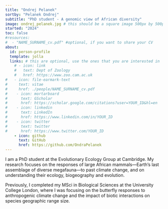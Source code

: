 ```yaml
---
title: "Ondrej Pelanek"
sortby: "Pelanek Ondrej"
subtitle: "PhD student - A genomic view of African diversity"
image: ondrej_pelanek.jpg # this should be a square image 500px by 500px (or possibly 250px by 250px???)
started: "2024"
toc: false
#resources: 
#  - "NAME_SURNAME_cv.pdf" #optional, if you want to share your CV
about:
  id: person-profile
  template: jolla
  links: # this are optional, use the ones that you are interested in
    # - icon: link
    #   text: Dept of Zoology
    #   href: https://www.zoo.cam.ac.uk
#   - icon: file-earmark-text
#     text: vitae
#     href: ./people/NAME_SURNAME_cv.pdf
#    - icon: mortarboard
#      text: GScholar
#      href: https://scholar.google.com/citations?user=YOUR_ID&hl=en
#    - icon: linkedin
#      text: LinkedIn
#      href: https://www.linkedin.com/in/YOUR_ID
#    - icon: twitter
#      text: twitter
#      href: https://www.twitter.com/YOUR_ID
    - icon: github
      text: GitHub
      href: https://github.com/OndraPelanek
---
```


:::{#person-profile}
:::


I am a PhD student at the Evolutionary Ecology Group at Cambridge. My research focuses on the responses of large African mammals—Earth's last assemblage of diverse megafauna—to past climate change, and on understanding their ecology, biogeography and evolution.

Previously, I completed my MSci in Biological Sciences at the University College London, where I was focusing on the butterfly responses to anthropogenic climate change and the impact of biotic interactions on species geographic range size.